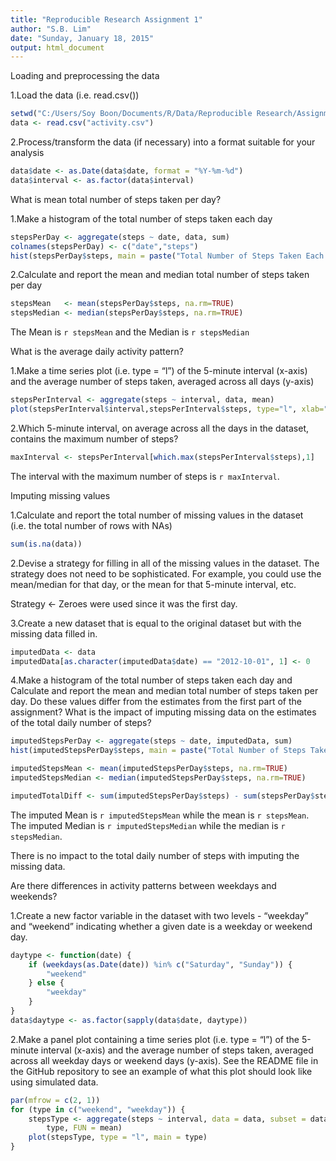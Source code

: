 ```yaml
---
title: "Reproducible Research Assignment 1"
author: "S.B. Lim"
date: "Sunday, January 18, 2015"
output: html_document
---
```



Loading and preprocessing the data

1.Load the data (i.e. read.csv())
``` r
setwd("C:/Users/Soy Boon/Documents/R/Data/Reproducible Research/Assignment 1/repdata_data_activity")
data <- read.csv("activity.csv")
```

2.Process/transform the data (if necessary) into a format suitable for your analysis
``` r
data$date <- as.Date(data$date, format = "%Y-%m-%d")
data$interval <- as.factor(data$interval)
```

What is mean total number of steps taken per day?

1.Make a histogram of the total number of steps taken each day
``` r
stepsPerDay <- aggregate(steps ~ date, data, sum)
colnames(stepsPerDay) <- c("date","steps")
hist(stepsPerDay$steps, main = paste("Total Number of Steps Taken Each Day"), xlab="Number of Steps Per Day")
```

2.Calculate and report the mean and median total number of steps taken per day
``` r
stepsMean   <- mean(stepsPerDay$steps, na.rm=TRUE)
stepsMedian <- median(stepsPerDay$steps, na.rm=TRUE)
```

The Mean is `r stepsMean` and the Median is `r stepsMedian`

What is the average daily activity pattern?

1.Make a time series plot (i.e. type = "l") of the 5-minute interval (x-axis) and the average number of steps taken, averaged across all days (y-axis)
``` r
stepsPerInterval <- aggregate(steps ~ interval, data, mean)
plot(stepsPerInterval$interval,stepsPerInterval$steps, type="l", xlab="Interval", ylab="Number of Steps",main="Average Number of Steps per Day by Interval")
```

2.Which 5-minute interval, on average across all the days in the dataset, contains the maximum number of steps?
``` r
maxInterval <- stepsPerInterval[which.max(stepsPerInterval$steps),1]
```

The interval with the maximum number of steps is `r maxInterval`.

Imputing missing values

1.Calculate and report the total number of missing values in the dataset (i.e. the total number of rows with NAs)
``` r
sum(is.na(data))
```

2.Devise a strategy for filling in all of the missing values in the dataset. The strategy does not need to be sophisticated. For example, you could use the mean/median for that day, or the mean for that 5-minute interval, etc.

Strategy <- Zeroes were used since it was the first day.

3.Create a new dataset that is equal to the original dataset but with the missing data filled in.
``` r
imputedData <- data
imputedData[as.character(imputedData$date) == "2012-10-01", 1] <- 0
```

4.Make a histogram of the total number of steps taken each day and Calculate and report the mean and median total number of steps taken per day. Do these values differ from the estimates from the first part of the assignment? What is the impact of imputing missing data on the estimates of the total daily number of steps?
```r
imputedStepsPerDay <- aggregate(steps ~ date, imputedData, sum)
hist(imputedStepsPerDay$steps, main = paste("Total Number of Steps Taken Each Day"), xlab="Number of Steps Per Day")

imputedStepsMean <- mean(imputedStepsPerDay$steps, na.rm=TRUE)
imputedStepsMedian <- median(imputedStepsPerDay$steps, na.rm=TRUE)

imputedTotalDiff <- sum(imputedStepsPerDay$steps) - sum(stepsPerDay$steps)
```

The imputed Mean is `r imputedStepsMean` while the mean is `r stepsMean`.
The imputed Median is `r imputedStepsMedian` while the median is `r stepsMedian`.

There is no impact to the total daily number of steps with imputing the missing data.




Are there differences in activity patterns between weekdays and weekends?

1.Create a new factor variable in the dataset with two levels - "weekday" and "weekend" indicating whether a given date is a weekday or weekend day.
``` r
daytype <- function(date) {
    if (weekdays(as.Date(date)) %in% c("Saturday", "Sunday")) {
        "weekend"
    } else {
        "weekday"
    }
}
data$daytype <- as.factor(sapply(data$date, daytype))
```

2.Make a panel plot containing a time series plot (i.e. type = "l") of the 5-minute interval (x-axis) and the average number of steps taken, averaged across all weekday days or weekend days (y-axis). See the README file in the GitHub repository to see an example of what this plot should look like using simulated data.
``` r
par(mfrow = c(2, 1))
for (type in c("weekend", "weekday")) {
    stepsType <- aggregate(steps ~ interval, data = data, subset = data$daytype == 
        type, FUN = mean)
    plot(stepsType, type = "l", main = type)
}
```



